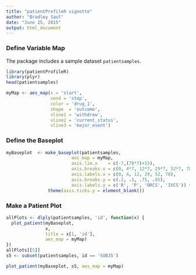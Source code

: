 ```yaml
---
title: "patientProfileR vignette"
author: "Bradley Saul"
date: "June 25, 2015"
output: html_document
---
```


### Define Variable Map

The package includes a sample dataset `patientsamples`.
```r
library(patientProfileR)
library(plyr)
head(patientsamples)
```

```r
myMap <- aes_map(x = 'start', 
                 xend = 'stop',
                 color = 'drug_1',
                 shape  = 'outcome',
                 vline1 = 'withdrew',
                 vline2 = 'current_status',
                 vline3 = 'major_event')
```

### Define the Baseplot

```r
myBaseplot  <- make_baseplot(patientsamples,
                         aes_map = myMap,
                         axis.lim.x    = c(-7,(78*7)+15),
                         axis.breaks.x = c(0, 4*7, 12*7, 29*7, 52*7, 78*7),
                         axis.labels.x = c(0, 4, 12, 29, 52, 78),
                         axis.breaks.y = c(.2, .5, .75, .85),
                         axis.labels.y = c('R', 'P', 'ORCS', 'IVCS')) +
                theme(axis.ticks.y = element_blank())

```

### Make a Patient Plot

```r
allPlots <- dlply(patientsamples, 'id', function(x) {
  plot_patient(myBaseplot, 
               x,
               title = x[1, 'id'],
               aes_map = myMap)
})
allPlots[[5]]
s5 <- subset(patientsamples, id == 'SUBJ5')

plot_patient(myBaseplot, s5, aes_map = myMap)

```

